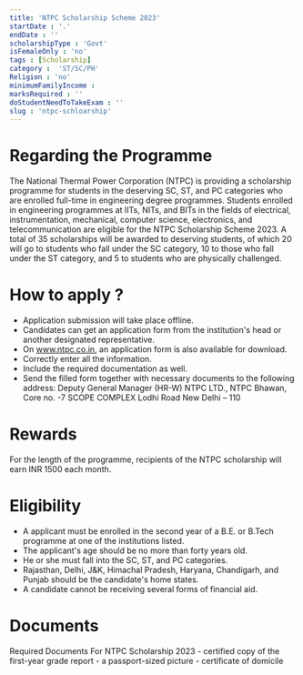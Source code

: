 ```yaml
---
title: 'NTPC Scholarship Scheme 2023'
startDate : '.'
endDate : ''
scholarshipType : 'Govt'
isFemaleOnly : 'no'
tags : [Scholarship]
category :  'ST/SC/PH'
Religion : 'no'
minimumFamilyIncome :
marksRequired : ''
doStudentNeedToTakeExam : ''
slug : 'ntpc-schloarship'
---
```




# Regarding the Programme
The National Thermal Power Corporation (NTPC) is providing a scholarship programme for students in the deserving SC, ST,
and PC categories who are enrolled full-time in engineering degree programmes.
Students enrolled in engineering programmes at IITs, NITs, and BITs in the fields of electrical, instrumentation, mechanical, computer science, electronics, and telecommunication are eligible for the NTPC Scholarship Scheme 2023.
A total of 35 scholarships will be awarded to deserving students, of which 20 will go to students who fall under the SC category, 
10 to those who fall under the ST category, and 5 to students who are physically challenged.


# How to apply ?
- Application submission will take place offline.
 - Candidates can get an application form from the institution's head or another designated representative.
 - On www.ntpc.co.in, an application form is also available for download.
 - Correctly enter all the information.
 - Include the required documentation as well.                  
 - Send the filled form together with necessary documents to the following address:
                    Deputy General Manager (HR-W) 
                    NTPC LTD., NTPC Bhawan, Core no. -7
                    SCOPE COMPLEX Lodhi Road 
                    New Delhi – 110



# Rewards
For the length of the programme, recipients of the NTPC scholarship will earn INR 1500 each month.


# Eligibility
 - A applicant must be enrolled in the second year of a B.E. or B.Tech programme at one of the institutions listed.
 - The applicant's age should be no more than forty years old.
 - He or she must fall into the SC, ST, and PC categories.
 - Rajasthan, Delhi, J&K, Himachal Pradesh, Haryana, Chandigarh, and Punjab should be the candidate's home states.
 - A candidate cannot be receiving several forms of financial aid.




# Documents
 Required Documents For NTPC Scholarship 2023
    - certified copy of the first-year grade report
    - a passport-sized picture
    - certificate of domicile
